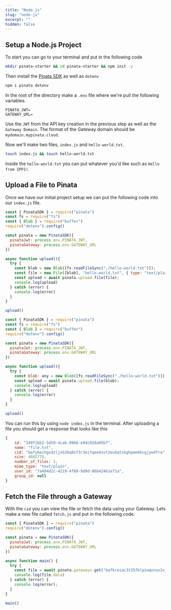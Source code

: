 ```yaml
---
title: "Node.js"
slug: "node-js"
excerpt: ""
hidden: false
---
```


## Setup a Node.js Project

To start you can go to your terminal and put in the following code

```bash
mkdir pinata-starter && cd pinata-starter && npm init -y
```

Then install the [Pinata SDK](/ipfs-sdk) as well as `dotenv`

```bash
npm i pinata dotenv
```

In the root of the directory make a `.env` file where we're pull the following variables.

```
PINATA_JWT=
GATEWAY_URL=
```

Use the `JWT` from the API key creation in the previous step as well as the `Gateway Domain`. The format of the Gateway domain should be `mydomain.mypinata.cloud`.

Now we'll make two files, `index.js` and `hello-world.txt`.

```bash
touch index.js && touch hello-world.txt
```

Inside the `hello-world.txt` you can put whatever you'd like such as `Hello from IPFS!`.

## Upload a File to Pinata

Once we have our initial project setup we can put the following code into our `index.js` file.

<CodeGroup>

```javascript index.js (Node v.20)
const { PinataSDK } = require("pinata")
const fs = require("fs")
const { Blob } = require("buffer")
require("dotenv").config()

const pinata = new PinataSDK({
  pinataJwt: process.env.PINATA_JWT,
  pinataGateway: process.env.GATEWAY_URL
})

async function upload(){
  try {
    const blob = new Blob([fs.readFileSync("./hello-world.txt")]);
    const file = new File([blob], "hello-world.txt", { type: "text/plain"})
    const upload = await pinata.upload.file(file);
    console.log(upload)
  } catch (error) {
    console.log(error)
  }
}

upload()
```

```javascript index.js (Node v.18)
const { PinataSDK } = require("pinata")
const fs = require("fs")
const { Blob } = require("buffer")
require("dotenv").config()

const pinata = new PinataSDK({
  pinataJwt: process.env.PINATA_JWT,
  pinataGateway: process.env.GATEWAY_URL
})

async function upload(){
  try {
    const blob: any = new Blob([fs.readFileSync("./hello-world.txt")]);
    const upload = await pinata.upload.file(blob);
    console.log(upload)
  } catch (error) {
    console.log(error)
  }
}

upload()
```

</CodeGroup>

You can run this by using `node index.js` in the terminal. After uploading a file you should get a response that looks like this

```javascript
{
    id: "349f1bb2-5d59-4cab-9966-e94c028a05b7",
    name: "file.txt",
    cid: "bafybeihgxdzljxb26q6nf3r3eifqeedsvt2eubqtskghpme66cgjyw4fra",
    size: 4682779,
    number_of_files: 1,
    mime_type: "text/plain",
    user_id: "7a484d2c-4219-4f80-9d9d-86b42461e71a",
    group_id: null
}
```

## Fetch the File through a Gateway

With the `cid` you can view the file or fetch the data using your Gateway. Lets make a new file called `fetch.js` and put in the following code.

```javascript fetch.js
const { PinataSDK } = require("pinata")
require("dotenv").config()

const pinata = new PinataSDK({
  pinataJwt: process.env.PINATA_JWT,
  pinataGateway: process.env.GATEWAY_URL
})

async function main() {
  try {
    const file = await pinata.gateways.get("bafkreiac3t35fklpiwqonav2vj4x2dh6x2zugkdu7dsh6zkaq5jr33lcwy")
    console.log(file.data)
  } catch (error) {
    console.log(error);
  }
}

main()
```
